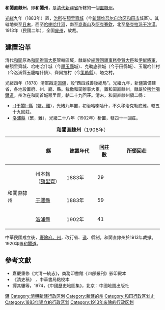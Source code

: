 '''和闐直隸州'''，即'''和闐州'''，是[[清代|清代]][[新疆省|新疆省]]所轄的一個[[直隸州|直隸州]]。

[[光緒|光緒]]九年（1883年）置，[[治所|治所]]在<u>額里齊城</u>（今[[新疆维吾尔自治区|新疆维吾尔自治区]][[和田市|和田市]]城區）。其辖地東至[[且末|且末]]，西至[[喀拉喀什河|哈喇哈什河]]，南至[[崑崙山|崑崙山]]及[[阿克賽欽|阿克賽欽]]，北至[[塔克拉玛干沙漠|塔克拉玛干沙漠]]。1913年（民國二年），全国[[废府州厅改县|废州]]，故裁。

==建置沿革==

清代[[和闐|和闐]]原為[[和闐辦事大臣|和闐辦事大臣]]管轄區域，隸屬於[[總理回疆事務參贊大臣|總理回疆事務參贊大臣]]和[[伊犁將軍|伊犁將軍]]，轄額里齊城、哈喇哈什城（今[[墨玉縣|墨玉縣]]城）、克勒底雅城（今于田縣城）、玉隴哈什村（今洛浦縣玉龍喀什鎮）、齊爾拉村（今[[策勒縣|策勒縣]]）、塔克村。

光緒四年（1878）清軍戡定[[回疆|回疆]]，設“西四城善後總局”。光緒九年，新疆籌備建省，各地設置府、州、廳、縣。裁撤和闐辦事大臣，置和闐直隸州，隸屬於[[喀什噶爾道|喀什噶爾道]]。州治在和闐首城額里齊，轄二十九回莊。清末，和闐直隸州領二縣：
*[[于闐縣|-{于闐}-縣]]（[[衝繁疲難|繁，難]]），光緒九年置，初治哈喇哈什，不久移治克勒底雅。轄五十九回莊。
*[[洛浦縣|洛浦縣]]（繁，難），光緒二十八年（1902年）析置，轄四十一回莊。

{| align=center class="wikitable" style="width:65%; font-size:100%; text-align:center"
|-
|+ '''和闐直隸州'''（1908年）
|-
! style="width:18%" | !! style="width:20%" | 縣 !! style="width:20%" | 建置年代 !! style="width:12%" | 回莊數 !! style="width:50%" | 所領回莊
|-
|rowspan="3"| 和闐直隸州
| 州本轄<br/>（[[額里齊|額里齊]]）||1883年|| 29 || 
|-
| [[于闐縣|于闐縣]] ||1883年|| 59 || 
|-
| [[洛浦縣|洛浦縣]] ||1902年|| 41 || 
|}

中華民國成立後，[[废府州厅改县|廢除府、州]]，改行省、[[道尹|道]]、縣制。和闐直隸州於1913年裁撤。1920年置[[和闐道|和闐道]]。

==參考文獻==
*嘉慶重修《大清一統志》，商務印書館《四部叢刊》影印殿本 
*《清史稿》 ，中華書局點校本 
*譚其驤等，1974，《中國歷史地圖集》，北京：中國地圖出版社

{{清朝新疆省行政區劃|nocat}}
{{清代新疆|nocat}}
{{新疆历史二级政区|nocat}}
{{DEFAULTSORT:H}}
[[Category:清朝直隶州|疆]]
[[Category:清朝新疆行政区划|Category:清朝新疆行政区划]]
[[Category:新疆的州|Category:新疆的州]]
[[Category:和田行政区划史|Category:和田行政区划史]]
[[Category:1883年建立的行政区划|Category:1883年建立的行政区划]]
[[Category:1913年废除的行政区划|Category:1913年废除的行政区划]]